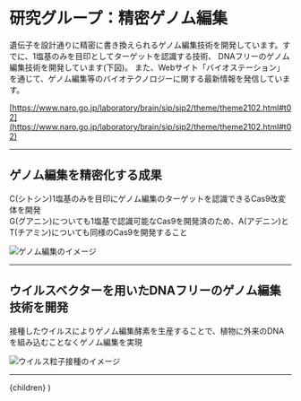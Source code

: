 

# 研究グループ：精密ゲノム編集

遺伝子を設計通りに精密に書き換えられるゲノム編集技術を開発しています。すでに、1塩基のみを目印としてターゲットを認識する技術、 DNAフリーのゲノム編集技術を開発しています(下図)。 また、Webサイト「バイオステーション」を通じて、ゲノム編集等のバイオテクノロジーに関する最新情報を発信しています。

[https://www.naro.go.jp/laboratory/brain/sip/sip2/theme/theme2102.html#t02](https://www.naro.go.jp/laboratory/brain/sip/sip2/theme/theme2102.html#t02)

---

## ゲノム編集を精密化する成果

C(シトシン)1塩基のみを目印にゲノム編集のターゲットを認識できるCas9改変体を開発<br />G(グアニン)についても1塩基で認識可能なCas9を開発済のため、A(アデニン)とT(チアミン)についても同様のCas9を開発すること

<Image src="/groupImg01.png" alt="ゲノム編集のイメージ" width={540} height={395} />

---

## ウイルスベクターを用いたDNAフリーのゲノム編集技術を開発

接種したウイルスによりゲノム編集酵素を生産することで、植物に外来のDNAを組み込むことなくゲノム編集を実現

<Image src="/groupImg02.png" alt="ウイルス粒子接種のイメージ" width={540} height={218} />

---

  <Layout title={title}>
    <LowerPageLayout>
      <Breadcrumbs title={title} childTitle={childTitle} />
      <MdxLayout>
        {children}
        <GroupDetailList
          group="精密ゲノム編集"
          url=""
          data="花卉ゲノム・転写産物解析データ"
          target="花卉"
          provider="小野道之"
          accessLevel="グループ内共有"
        />
      </MdxLayout>
    </LowerPageLayout>
  </Layout>
)
